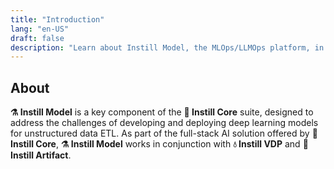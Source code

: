 ```yaml
---
title: "Introduction"
lang: "en-US"
draft: false
description: "Learn about Instill Model, the MLOps/LLMOps platform, in the project Instill Core: https://github.com/instill-ai/instill-core"
---
```


## About

**⚗️ Instill Model** is a key component of the **🔮 Instill Core** suite,
designed to address the challenges of developing and deploying deep learning
models for unstructured data ETL. As part of the full-stack AI solution offered
by **🔮 Instill Core**, **⚗️ Instill Model** works in conjunction with **💧
Instill VDP** and **💾 Instill Artifact**.
